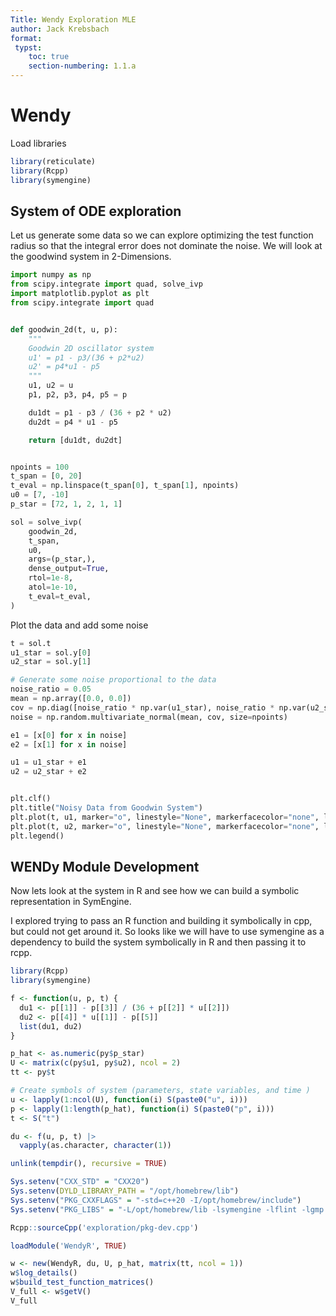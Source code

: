 ```yaml
---
Title: Wendy Exploration MLE
author: Jack Krebsbach
format:
 typst:
    toc: true
    section-numbering: 1.1.a
---
```


# Wendy

Load libraries

```r
library(reticulate)
library(Rcpp)
library(symengine)
```


## System of ODE exploration

Let us generate some data so we can explore optimizing the test function radius so that the integral error does not dominate the noise. We will look at the goodwind system in 2-Dimensions.
```python
import numpy as np
from scipy.integrate import quad, solve_ivp
import matplotlib.pyplot as plt
from scipy.integrate import quad


def goodwin_2d(t, u, p):
    """
    Goodwin 2D oscillator system
    u1' = p1 - p3/(36 + p2*u2)
    u2' = p4*u1 - p5
    """
    u1, u2 = u
    p1, p2, p3, p4, p5 = p

    du1dt = p1 - p3 / (36 + p2 * u2)
    du2dt = p4 * u1 - p5

    return [du1dt, du2dt]


npoints = 100
t_span = [0, 20]
t_eval = np.linspace(t_span[0], t_span[1], npoints)
u0 = [7, -10]
p_star = [72, 1, 2, 1, 1]

sol = solve_ivp(
    goodwin_2d,
    t_span,
    u0,
    args=(p_star,),
    dense_output=True,
    rtol=1e-8,
    atol=1e-10,
    t_eval=t_eval,
)
```

Plot the data and add some noise
```python
t = sol.t
u1_star = sol.y[0]
u2_star = sol.y[1]

# Generate some noise proportional to the data
noise_ratio = 0.05
mean = np.array([0.0, 0.0])
cov = np.diag([noise_ratio * np.var(u1_star), noise_ratio * np.var(u2_star)])
noise = np.random.multivariate_normal(mean, cov, size=npoints)

e1 = [x[0] for x in noise]
e2 = [x[1] for x in noise]

u1 = u1_star + e1
u2 = u2_star + e2


plt.clf()
plt.title("Noisy Data from Goodwin System")
plt.plot(t, u1, marker="o", linestyle="None", markerfacecolor="none", label="u1")
plt.plot(t, u2, marker="o", linestyle="None", markerfacecolor="none", label="u2")
plt.legend()
```

## WENDy Module Development

Now lets look at the system in R and see how we can build a symbolic representation in SymEngine.


I explored trying to pass an R function and building it symbolically in cpp, but could not get around it. So looks like we will have to use symengine as a dependency to build the system symbolically in R and then passing it to rcpp.

```r
library(Rcpp)
library(symengine)

f <- function(u, p, t) {
  du1 <- p[[1]] - p[[3]] / (36 + p[[2]] * u[[2]])
  du2 <- p[[4]] * u[[1]] - p[[5]]
  list(du1, du2)
}

p_hat <- as.numeric(py$p_star)
U <- matrix(c(py$u1, py$u2), ncol = 2)
tt <- py$t

# Create symbols of system (parameters, state variables, and time )
u <- lapply(1:ncol(U), function(i) S(paste0("u", i)))
p <- lapply(1:length(p_hat), function(i) S(paste0("p", i)))
t <- S("t")

du <- f(u, p, t) |>
  vapply(as.character, character(1))

```

```r
unlink(tempdir(), recursive = TRUE)

Sys.setenv("CXX_STD" = "CXX20")
Sys.setenv(DYLD_LIBRARY_PATH = "/opt/homebrew/lib")
Sys.setenv("PKG_CXXFLAGS" = "-std=c++20 -I/opt/homebrew/include")
Sys.setenv("PKG_LIBS" = "-L/opt/homebrew/lib -lsymengine -lflint -lgmp -lmpfr -lfmt")

Rcpp::sourceCpp('exploration/pkg-dev.cpp')

loadModule('WendyR', TRUE)

w <- new(WendyR, du, U, p_hat, matrix(tt, ncol = 1))
w$log_details()
w$build_test_function_matrices()
V_full <- w$getV()
V_full
```

